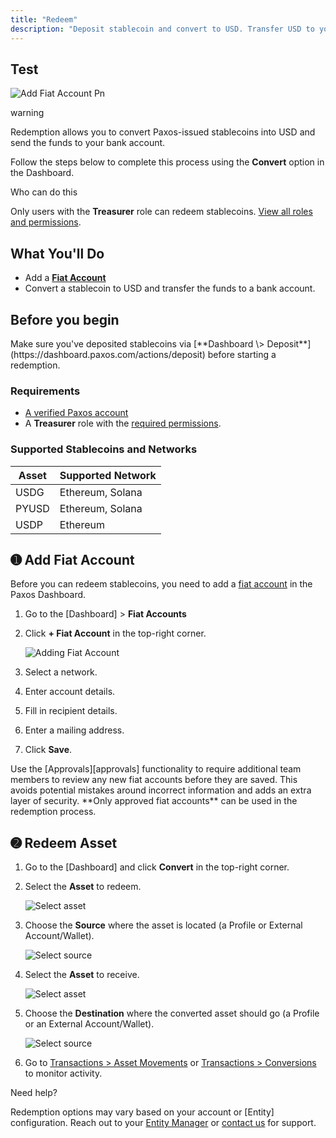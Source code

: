 ```yaml
---
title: "Redeem"
description: "Deposit stablecoin and convert to USD. Transfer USD to your bank."
---
```


## Test

![Add Fiat Account Pn](/images/add-fiat-account.png)

<Warning>
  warning
</Warning>

Redemption allows you to convert Paxos-issued stablecoins into USD and send the funds to your bank account.

Follow the steps below to complete this process using the **Convert** option in the Dashboard.

<Warning>
  Who can do this

  Only users with the **Treasurer** role can redeem stablecoins. [View all roles and permissions](https://docs.paxos.com/dashboard/roles).
</Warning>

## What You'll Do

- Add a [**Fiat Account**](/dashboard/fiat)
- Convert a stablecoin to USD and transfer the funds to a bank account.

## Before you begin

<Tip>
  Make sure you've deposited stablecoins via [**Dashboard \> Deposit**](https://dashboard.paxos.com/actions/deposit) before starting a redemption.
</Tip>

### Requirements

- [A verified Paxos account](https://docs.paxos.com/dashboard/signin)
- A **Treasurer** role with the [required permissions](https://docs.paxos.com/dashboard/roles).

### Supported Stablecoins and Networks

| Asset | Supported Network |
| ----- | ----------------- |
| USDG  | Ethereum, Solana  |
| PYUSD | Ethereum, Solana  |
| USDP  | Ethereum          |

## ➊ Add Fiat Account

Before you can redeem stablecoins, you need to add a [fiat account](/dashboard/fiat) in the Paxos Dashboard.

1. Go to the [Dashboard] \> **Fiat Accounts**
2. Click **\+ Fiat Account** in the top-right corner.

   ![Adding Fiat Account](/images/add-fiat-account.png)
3. Select a network.
4. Enter account details.
5. Fill in recipient details.
6. Enter a mailing address.
7. Click **Save**.

<Tip>
  Use the [Approvals][approvals] functionality to require additional team members to review any new fiat accounts before they are saved. This avoids potential mistakes around incorrect information and adds an extra layer of security. **Only approved fiat accounts** can be used in the redemption process.
</Tip>

## ➋ Redeem Asset

1. Go to the [Dashboard] and click **Convert** in the top-right corner.
2. Select the **Asset** to redeem.

   ![Select asset](/images/redeem-usdg.png)
3. Choose the **Source** where the asset is located (a Profile or External Account/Wallet).

   ![Select source](/images/redeem-select-source.png)
4. Select the **Asset** to receive.

   ![Select asset](/images/redeem-select-asset.png)
5. Choose the **Destination** where the converted asset should go (a Profile or an External Account/Wallet).

   ![Select source](/images/redeem-destination.png)
6. Go to [Transactions \> Asset Movements](https://dashboard.paxos.com/dashboard/transactions/asset-movements) or [Transactions \> Conversions](https://dashboard.paxos.com/dashboard/transactions/conversions) to monitor activity.

<Tip>
  Need help?

  Redemption options may vary based on your account or [Entity] configuration. Reach out to your [Entity Manager](/dashboard/roles#entity-manager) or [contact us](https://support.paxos.com/hc/en-us/requests/new) for support.
</Tip>